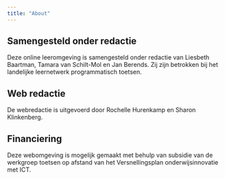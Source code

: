 ```yaml
---
title: "About"
---
```


## Samengesteld onder redactie

Deze online leeromgeving is samengesteld onder redactie van Liesbeth Baartman, Tamara van Schilt-Mol en Jan Berends. Zij zijn betrokken bij het landelijke leernetwerk programmatisch toetsen. 

## Web redactie

De webredactie is uitgevoerd door Rochelle Hurenkamp en Sharon Klinkenberg.

## Financiering

Deze webomgeving is mogelijk gemaakt met behulp van subsidie van de werkgroep toetsen op afstand van het Versnellingsplan onderwijsinnovatie met ICT.
